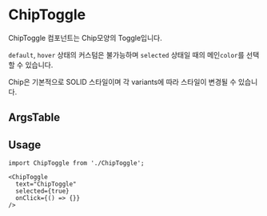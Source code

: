 

<Meta of={ChipToggleStories} />

# ChipToggle

ChipToggle 컴포넌트는 Chip모양의 Toggle입니다.

`default`, `hover` 상태의 커스텀은 불가능하며 `selected` 상태일 때의 메인`color`를 선택할 수 있습니다.

Chip은 기본적으로 SOLID 스타일이며 각 variants에 따라 스타일이 변경될 수 있습니다.

<Canvas of={ChipToggleStories.Playground} />

## ArgsTable

<ArgsTable of={ChipToggle} />

## Usage

```
import ChipToggle from './ChipToggle';

<ChipToggle
  text="ChipToggle"
  selected={true}
  onClick={() => {}}
/>
```


